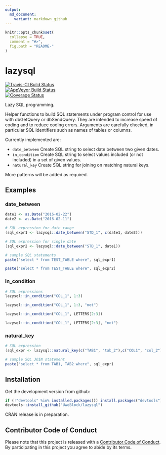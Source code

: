 ```yaml
---
output:
  md_document:
    variant: markdown_github
---
```


<!-- README.md is generated from README.Rmd. Please edit that file -->

```r
knitr::opts_chunk$set(
  collapse = TRUE,
  comment = "#>",
  fig.path = "README-"
)
```

# lazysql

[![Travis-CI Build Status](https://travis-ci.org/UweBlock/lazysql.svg?branch=master)](https://travis-ci.org/UweBlock/lazysql)  
[![AppVeyor Build Status](https://ci.appveyor.com/api/projects/status/github/UweBlock/lazysql?branch=master&svg=true)](https://ci.appveyor.com/project/UweBlock/lazysql)  
[![Coverage Status](https://coveralls.io/repos/github/UweBlock/lazysql/badge.svg?branch=master)](https://coveralls.io/github/UweBlock/lazysql?branch=master)  

Lazy SQL programming.

Helper functions to build SQL statements under program control for use with
dbGetQuery or dbSendQuery. They are intended to increase speed of coding and 
to reduce coding errors. Arguments are carefully checked, in particular SQL 
identifiers such as names of tables or columns.

Currently implemented are:

* `date_between` 	Create SQL string to select date between two given dates.
* `in_condition` 	Create SQL string to select values included (or not included)
  in a set of given values.
* `natural_key` 	Create SQL string for joining on matching natural keys.

More patterns will be added as required.

## Examples

### date_between
```r
date1 <- as.Date("2016-02-22")
date2 <- as.Date("2016-02-11")

# SQL expression for date range
(sql_expr1 <- lazysql::date_between("STD_1", c(date1, date2)))

# SQL expression for single date
(sql_expr2 <- lazysql::date_between("STD_1", date1))

# sample SQL statements
paste("select * from TEST_TABLE where", sql_expr1)

paste("select * from TEST_TABLE where", sql_expr2)
```

### in_condition

```r
# SQL expressions
lazysql::in_condition("COL_1", 1:3)

lazysql::in_condition("COL_1", 1:3, "not")

lazysql::in_condition("COL_1", LETTERS[2:3])

lazysql::in_condition("COL_1", LETTERS[2:3], "not")
```

### natural_key

```r
# SQL expression
(sql_expr <- lazysql::natural_key(c("TAB1", "tab_2"),c("COL1", "col_2")))

# sample SQL JOIN statement
paste("select * from TAB1, TAB2 where", sql_expr)
```

## Installation

Get the development version from github: 

``` r
if (!"devtools" %in% installed.packages()) install.packages("devtools")
devtools::install_github("UweBlock/lazysql")
```

CRAN release is in preparation.

## Contributor Code of Conduct
Please note that this project is released with a [Contributor Code of Conduct](CONDUCT.md). By participating in this project you agree to abide by its terms.
